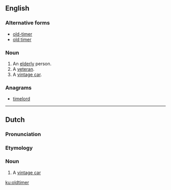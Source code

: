 {{also|old-timer|Oldtimer}}
==English==
{{wikipedia}}
===Alternative forms===
* [[old-timer]]
* [[old timer]]
===Noun===
{{en-noun}}

# An [[elderly]] person.
# A [[veteran]].
# A [[vintage car]].

===Anagrams===
* [[timelord#English|timelord]]

----

==Dutch==
===Pronunciation===
{{hyphenation|old|ti|mer|lang=nl}}
===Etymology===
{{borrowing|en|lang=nl}}
===Noun===
{{nl-noun|m|-s|oldtimertje}}

# A [[vintage car]]

[[ku:oldtimer]]